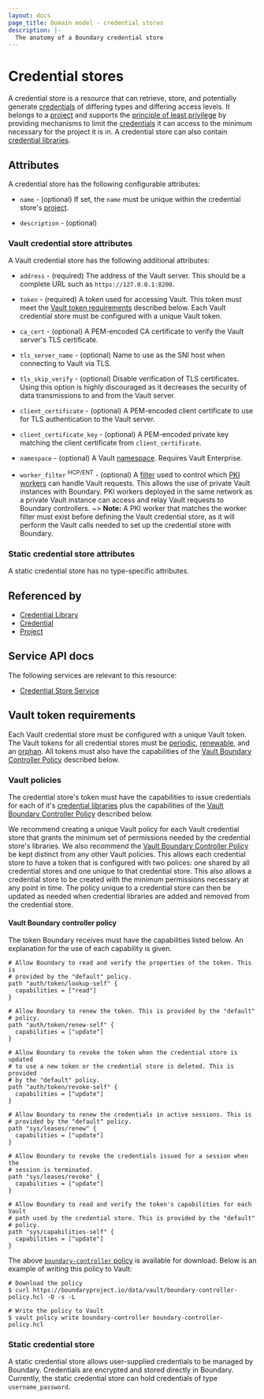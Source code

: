 ```yaml
---
layout: docs
page_title: Domain model - credential stores
description: |-
  The anatomy of a Boundary credential store
---
```


# Credential stores

A credential store is a resource
that can retrieve, store, and potentially generate [credentials][]
of differing types and differing access levels.
It belongs to a [project][] and supports the
[principle of least privilege](https://en.wikipedia.org/wiki/Principle_of_least_privilege)
by providing mechanisms to limit the [credentials][] it can access
to the minimum necessary for the project it is in.
A credential store can also contain [credential libraries][].

## Attributes

A credential store has the following configurable attributes:

- `name` - (optional)
  If set, the `name` must be unique within the credential store's [project][].

- `description` - (optional)

### Vault credential store attributes

A Vault credential store has the following additional attributes:

- `address` - (required)
  The address of the Vault server.
  This should be a complete URL such as `https://127.0.0.1:8200`.

- `token` - (required)
  A token used for accessing Vault.
  This token must meet the [Vault token requirements][token_requirements] described below.
  Each Vault credential store must be configured with a unique Vault token.

- `ca_cert` - (optional)
  A PEM-encoded CA certificate to verify the Vault server's TLS certificate.

- `tls_server_name` - (optional)
  Name to use as the SNI host when connecting to Vault via TLS.

- `tls_skip_verify` - (optional)
  Disable verification of TLS certificates.
  Using this option is highly discouraged as it decreases the security of data
  transmissions to and from the Vault server.

- `client_certificate` - (optional)
  A PEM-encoded client certificate to use for TLS authentication to the Vault server.

- `client_certificate_key` - (optional)
  A PEM-encoded private key matching the client certificate from `client_certificate`.

- `namespace` - (optional)
  A Vault [namespace][]. Requires Vault Enterprise.

- `worker_filter` <sup>HCP/ENT</sup> - (optional)
  A [filter] used to control which [PKI workers] can handle Vault requests.
  This allows the use of private Vault instances with Boundary. PKI workers
  deployed in the same network as a private Vault instance can access and relay
  Vault requests to Boundary controllers.
  ~> **Note:** A PKI worker that matches the worker filter must exist before defining the Vault credential store, as it
  will perform the Vault calls needed to set up the credential store with Boundary.

### Static credential store attributes

A static credential store has no type-specific attributes.

## Referenced by

- [Credential Library][]
- [Credential][]
- [Project][]

## Service API docs

The following services are relevant to this resource:

- [Credential Store Service](/boundary/api-docs/credential-store-service)

[credential library]: /boundary/docs/concepts/domain-model/credential-libraries
[credential libraries]: /boundary/docs/concepts/domain-model/credential-libraries
[credential]: /boundary/docs/concepts/domain-model/credentials
[credentials]: /boundary/docs/concepts/domain-model/credentials
[project]: /boundary/docs/concepts/domain-model/scopes#projects

## Vault token requirements

Each Vault credential store must be configured with a unique Vault token.
The Vault tokens for all credential stores
must be [periodic][], [renewable][], and an [orphan][].
All tokens must also have the capabilities of the
[Vault Boundary Controller Policy][token_policy] described below.

### Vault policies

The credential store's token must have the capabilities to issue credentials for
each of it's [credential libraries][] plus the capabilities of the
[Vault Boundary Controller Policy][token_policy] described below.

We recommend creating a unique Vault policy for each Vault credential store that
grants the minimum set of permissions needed by the credential store's
libraries. We also recommend the [Vault Boundary Controller
Policy][token_policy] be kept distinct from any other Vault policies. This
allows each credential store to have a token that is configured with two
polices: one shared by all credential stores and one unique to that credential
store. This also allows a credential store to be created with the minimum
permissions necessary at any point in time. The policy unique to a credential
store can then be updated as needed when credential libraries are added and
removed from the credential store.

#### Vault Boundary controller policy

The token Boundary receives must have the capabilities listed below. An explanation
for the use of each capability is given.

```hcl
# Allow Boundary to read and verify the properties of the token. This is
# provided by the "default" policy.
path "auth/token/lookup-self" {
  capabilities = ["read"]
}

# Allow Boundary to renew the token. This is provided by the "default"
# policy.
path "auth/token/renew-self" {
  capabilities = ["update"]
}

# Allow Boundary to revoke the token when the credential store is updated
# to use a new token or the credential store is deleted. This is provided
# by the "default" policy.
path "auth/token/revoke-self" {
  capabilities = ["update"]
}

# Allow Boundary to renew the credentials in active sessions. This is
# provided by the "default" policy.
path "sys/leases/renew" {
  capabilities = ["update"]
}

# Allow Boundary to revoke the credentials issued for a session when the
# session is terminated.
path "sys/leases/revoke" {
  capabilities = ["update"]
}

# Allow Boundary to read and verify the token's capabilities for each Vault
# path used by the credential store. This is provided by the "default"
# policy.
path "sys/capabilities-self" {
  capabilities = ["update"]
}
```

The above [`boundary-controller` policy](https://boundaryproject.io/data/vault/boundary-controller-policy.hcl) is
available for download. Below is an example of writing this policy to Vault:

```shell-session
# Download the policy
$ curl https://boundaryproject.io/data/vault/boundary-controller-policy.hcl -O -s -L

# Write the policy to Vault
$ vault policy write boundary-controller boundary-controller-policy.hcl
```

### Static credential store

A static credential store allows user-supplied credentials to be managed by Boundary. Credentials are encrypted and stored directly in Boundary. Currently, the static credential store can hold credentials of type `username_password`.

[token_requirements]: /boundary/docs/concepts/domain-model/credential-stores#vault-token-requirements
[token_policy]: /boundary/docs/concepts/domain-model/credential-stores#vault-boundary-controller-policy
[vault]: https://www.vaultproject.io/
[namespace]: /vault/docs/enterprise/namespaces
[renewable]: /vault/api-docs/auth/token#renewable-1
[periodic]: /vault/api-docs/auth/token#token_period
[orphan]: /vault/api-docs/auth/token#orphan
[PKI workers]: /boundary/docs/configuration/worker/pki-worker
[filter]: /boundary/docs/concepts/filtering/worker-tags
